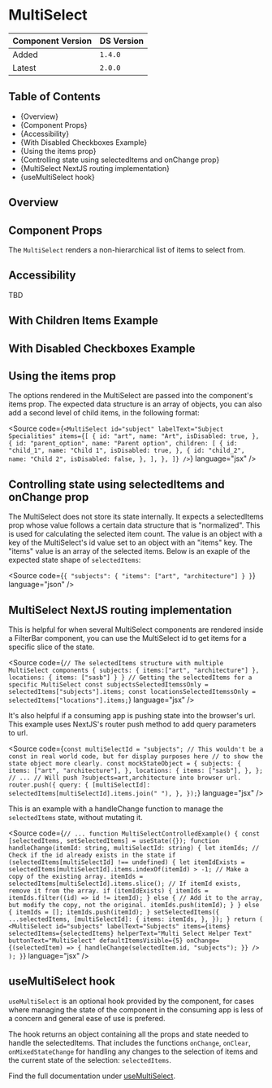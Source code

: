 

<Meta of={MultiSelectStories} />

# MultiSelect

| Component Version | DS Version |
| ----------------- | ---------- |
| Added             | `1.4.0`    |
| Latest            | `2.0.0`    |

## Table of Contents

- {<Link href="#overview" target="_self">Overview</Link>}
- {<Link href="#component-props" target="_self">Component Props</Link>}
- {<Link href="#accessibility" target="_self">Accessibility</Link>}
- {<Link href="#with-disabled-checkboxes-example" target="_self">With Disabled Checkboxes Example</Link>}
- {<Link href="#using-the-items-prop" target="_self">Using the items prop</Link>}
- {<Link href="#controlling-state-using-selecteditems-and-onchange-prop" target="_self">Controlling state using selectedItems and onChange prop</Link>}
- {<Link href="#multiselect-nextjs-routing-implementation" target="_self">MultiSelect NextJS routing implementation</Link>}
- {<Link href="#usemultiselect-hook" target="_self">useMultiSelect hook</Link>}

## Overview

<Description of={MultiSelectStories} />

## Component Props

The `MultiSelect` renders a non-hierarchical list of items to select from.

<Canvas of={MultiSelectStories.MultiSelectControls} />

<ArgTypes of={MultiSelectStories.MultiSelectControls} />

## Accessibility

TBD

## With Children Items Example

<Canvas of={MultiSelectStories.withChildrenMultiSelectItems} />

## With Disabled Checkboxes Example

<Canvas of={MultiSelectStories.withDisabledCheckboxes} />

## Using the items prop

The options rendered in the MultiSelect are passed into the component's items prop.
The expected data structure is an array of objects, you can also add a second level of child
items, in the following format:

<Source
  code={`
<MultiSelect
  id="subject"
  labelText="Subject Specialities"
  items={[
    {
      id: "art",
      name: "Art",
      isDisabled: true,
    },
    {
      id: "parent_option",
      name: "Parent option",
      children: [
        {
          id: "child_1",
          name: "Child 1",
          isDisabled: true,
        },
        {
          id: "child_2",
          name: "Child 2",
          isDisabled: false,
        },
      ],
    },
  ]}
/>
`}
  language="jsx"
/>


## Controlling state using selectedItems and onChange prop

The MultiSelect does not store its state internally. It expects a selectedItems
prop whose value follows a certain data structure that is "normalized". This is
used for calculating the selected item count. The value is an object with a key
of the MultiSelect's id value set to an object with an "items" key. The "items"
value is an array of the selected items. Below is an exaple of the expected
state shape of `selectedItems`:

<Source
  code={`
{
  "subjects": {
    "items": ["art", "architecture"]
  }
}
`}
  language="json"
/>

## MultiSelect NextJS routing implementation

This is helpful for when several MultiSelect components are rendered inside a
FilterBar component, you can use the MultiSelect id to get items for a specific
slice of the state.

<Source
  code={`
// The selectedItems structure with multiple MultiSelect components
{
  subjects: {
    items:["art", "architecture"]
    },
    locations: {
      items: ["sasb"]
    }
  }
// Getting the selectedItems for a specific MultiSelect
const subjectsSelectedItemssOnly = selectedItems["subjects"].items;
const locationsSelectedItemssOnly = selectedItems["locations"].items;
`}
  language="jsx"
/>

It's also helpful if a consuming app is pushing state into the browser's url.
This example uses NextJS's router push method to add query parameters to url.

<Source
  code={`
const multiSelectId = "subjects";
// This wouldn't be a const in real world code, but for display purposes here
// to show the state object more clearly.
const mockStateObject = {
  subjects: {
    items: ["art", "architecture"],
  },
  locations: {
    items: ["sasb"],
  },
};
// ...
// Will push ?subjects=art,architecture into browser url.
router.push({
  query: {
    [multiSelectId]: selectedItems[multiSelectId].items.join(" "),
  },
});
`}
  language="jsx"
/>

This is an example with a handleChange function to manage the `selectedItems`
state, without mutating it.

<Source
  code={`
// ...
function MultiSelectControlledExample() {
  const [selectedItems, setSelectedItems] = useState({});
  function handleChange(itemId: string, multiSelectId: string) {
    let itemIds;
    // Check if the id already exists in the state
    if (selectedItems[multiSelectId] !== undefined) {
      let itemIdExists =
        selectedItems[multiSelectId].items.indexOf(itemId) > -1;
      // Make a copy of the existing array.
      itemIds = selectedItems[multiSelectId].items.slice();
      // If itemId exists, remove it from the array.
      if (itemIdExists) {
        itemIds = itemIds.filter((id) => id != itemId);
      } else {
        // Add it to the array, but modify the copy, not the original.
        itemIds.push(itemId);
      }
    } else {
      itemIds = [];
      itemIds.push(itemId);
    }
    setSelectedItems({
      ...selectedItems,
      [multiSelectId]: {
        items: itemIds,
      },
    });
  }
  return (
    <MultiSelect
      id="subjects"
      labelText="Subjects"
      items={items}
      selectedItems={selectedItems}
      helperText="Multi Select Helper Text"
      buttonText="MultiSelect"
      defaultItemsVisible={5}
      onChange={(selectedItem) => {
        handleChange(selectedItem.id, "subjects");
      }}
    />
  );
}
`}
  language="jsx"
/>

## useMultiSelect hook

`useMultiSelect` is an optional hook provided by the component, for
cases where managing the state of the component in the consuming app is less
of a concern and general ease of use is prefered.

The hook returns an object containing all the props and state needed to handle
the selectedItems. That includes the functions `onChange`, `onClear`,
`onMixedStateChange` for handling any changes to the selection of items and the
current state of the selection: `selectedItems`.

Find the full documentation under [useMultiSelect](../?path=/docs/hooks-usemultiselect--docs).